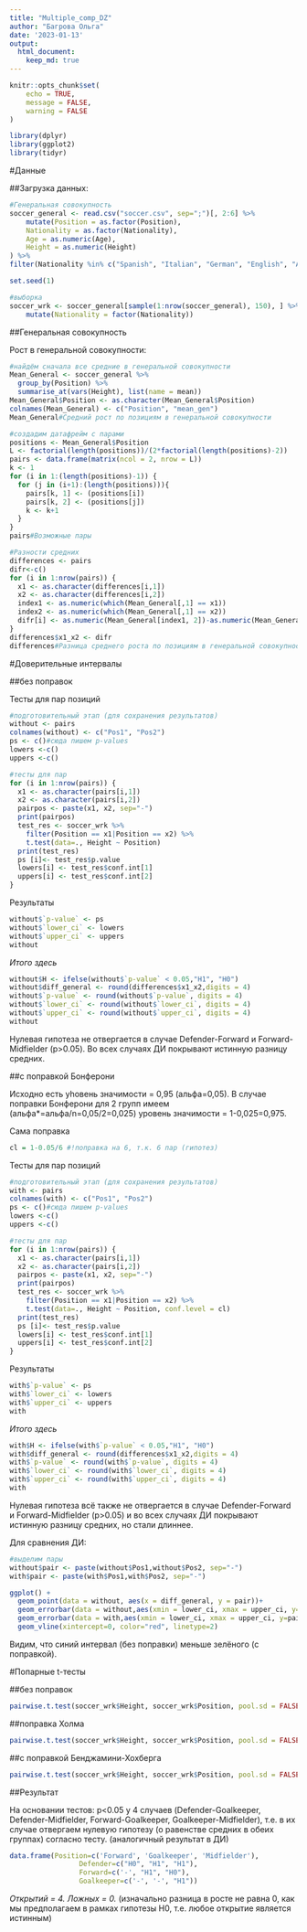 ```yaml
---
title: "Multiple_comp_DZ"
author: "Багрова Ольга"
date: '2023-01-13'
output:
  html_document:
    keep_md: true
---
```



```r
knitr::opts_chunk$set(
	echo = TRUE,
	message = FALSE,
	warning = FALSE
)
```


```r
library(dplyr)
library(ggplot2)
library(tidyr)
```

#Данные


##Загрузка данных:

```r
#Генеральная совокупность
soccer_general <- read.csv("soccer.csv", sep=";")[, 2:6] %>% 
    mutate(Position = as.factor(Position), 
    Nationality = as.factor(Nationality), 
    Age = as.numeric(Age), 
    Height = as.numeric(Height)
) %>% 
filter(Nationality %in% c("Spanish", "Italian", "German", "English", "Argentinian")) 

set.seed(1) 

#выборка
soccer_wrk <- soccer_general[sample(1:nrow(soccer_general), 150), ] %>% 
    mutate(Nationality = factor(Nationality))
```



##Генеральная совокупность

Рост в генеральной совокупности:

```r
#найдём сначала все средние в генеральной совокупности
Mean_General <- soccer_general %>%
  group_by(Position) %>%
  summarise_at(vars(Height), list(name = mean))
Mean_General$Position <- as.character(Mean_General$Position)
colnames(Mean_General) <- c("Position", "mean_gen")
Mean_General#Средний рост по позициям в генеральной совокупности

#создадим датафрейм с парами
positions <- Mean_General$Position
L <- factorial(length(positions))/(2*factorial(length(positions)-2))
pairs <- data.frame(matrix(ncol = 2, nrow = L))
k <- 1
for (i in 1:(length(positions)-1)) {
  for (j in (i+1):(length(positions))){
    pairs[k, 1] <- (positions[i])
    pairs[k, 2] <- (positions[j])
    k <- k+1
  }
}
pairs#Возможные пары

#Разности средних
differences <- pairs
difr<-c()
for (i in 1:nrow(pairs)) {
  x1 <- as.character(differences[i,1])
  x2 <- as.character(differences[i,2])
  index1 <- as.numeric(which(Mean_General[,1] == x1))
  index2 <- as.numeric(which(Mean_General[,1] == x2))
  difr[i] <- as.numeric(Mean_General[index1, 2])-as.numeric(Mean_General[index2, 2])
}
differences$x1_x2 <- difr
differences#Разница среднего роста по позициям в генеральной совокупности
```

#Доверительные интервалы

##без поправок

Тесты для пар позиций

```r
#подготовительный этап (для сохранения результатов)
without <- pairs
colnames(without) <- c("Pos1", "Pos2")
ps <- c()#сюда пишем p-values
lowers <-c()
uppers <-c()

#тесты для пар
for (i in 1:nrow(pairs)) {
  x1 <- as.character(pairs[i,1])
  x2 <- as.character(pairs[i,2])
  pairpos <- paste(x1, x2, sep="-")
  print(pairpos)
  test_res <- soccer_wrk %>%
    filter(Position == x1|Position == x2) %>% 
    t.test(data=., Height ~ Position)
  print(test_res)
  ps [i]<- test_res$p.value
  lowers[i] <- test_res$conf.int[1]
  uppers[i] <- test_res$conf.int[2]
}

```

Результаты

```r
without$`p-value` <- ps
without$`lower_ci` <- lowers
without$`upper_ci` <- uppers
without
```


*Итого здесь*

```r
without$H <- ifelse(without$`p-value` < 0.05,"H1", "H0")
without$diff_general <- round(differences$x1_x2,digits = 4)
without$`p-value` <- round(without$`p-value`, digits = 4)
without$`lower_ci` <- round(without$`lower_ci`, digits = 4)
without$`upper_ci` <- round(without$`upper_ci`, digits = 4)
without
```

Нулевая гипотеза не отвергается в случае Defender-Forward и Forward-Midfielder (p>0.05). Во всех случаях ДИ покрывают истинную разницу средних.



##с поправкой Бонферони

Исходно есть уhовень значимости = 0,95 (альфа=0,05). В случае поправки Бонферони для 2 групп имеем (альфа*=альфа/n=0,05/2=0,025) уровень значимости = 1-0,025=0,975.

Сама поправка

```r
cl = 1-0.05/6 #!поправка на 6, т.к. 6 пар (гипотез)
```


Тесты для пар позиций

```r
#подготовительный этап (для сохранения результатов)
with <- pairs
colnames(with) <- c("Pos1", "Pos2")
ps <- c()#сюда пишем p-values
lowers <-c()
uppers <-c()

#тесты для пар
for (i in 1:nrow(pairs)) {
  x1 <- as.character(pairs[i,1])
  x2 <- as.character(pairs[i,2])
  pairpos <- paste(x1, x2, sep="-")
  print(pairpos)
  test_res <- soccer_wrk %>%
    filter(Position == x1|Position == x2) %>% 
    t.test(data=., Height ~ Position, conf.level = cl)
  print(test_res)
  ps [i]<- test_res$p.value
  lowers[i] <- test_res$conf.int[1]
  uppers[i] <- test_res$conf.int[2]
}

```

Результаты

```r
with$`p-value` <- ps
with$`lower_ci` <- lowers
with$`upper_ci` <- uppers
with
```


*Итого здесь*

```r
with$H <- ifelse(with$`p-value` < 0.05,"H1", "H0")
with$diff_general <- round(differences$x1_x2,digits = 4)
with$`p-value` <- round(with$`p-value`, digits = 4)
with$`lower_ci` <- round(with$`lower_ci`, digits = 4)
with$`upper_ci` <- round(with$`upper_ci`, digits = 4)
with
```

Нулевая гипотеза всё также не отвергается в случае Defender-Forward и Forward-Midfielder (p>0.05) и во всех случаях ДИ покрывают истинную разницу средних, но стали длиннее.


Для сравнения ДИ:
```r
#выделим пары
without$pair <- paste(without$Pos1,without$Pos2, sep="-")
with$pair <- paste(with$Pos1,with$Pos2, sep="-")

ggplot() +
  geom_point(data = without, aes(x = diff_general, y = pair))+
  geom_errorbar(data = without,aes(xmin = lower_ci, xmax = upper_ci, y=pair), color="blue")+
  geom_errorbar(data = with,aes(xmin = lower_ci, xmax = upper_ci, y=pair),color="green")+
  geom_vline(xintercept=0, color="red", linetype=2)
```

Видим, что синий интервал (без поправки) меньше зелёного (с поправкой).


#Попарные t-тесты

##без поправок
```r
pairwise.t.test(soccer_wrk$Height, soccer_wrk$Position, pool.sd = FALSE, p.adjust.method = "none")
```


##поправка Холма
```r
pairwise.t.test(soccer_wrk$Height, soccer_wrk$Position, pool.sd = FALSE, p.adjust.method = "holm")
```


##с поправкой Бенджамини-Хохберга
```r
pairwise.t.test(soccer_wrk$Height, soccer_wrk$Position, pool.sd = FALSE, p.adjust.method = "BH")
```


##Результат

На основании тестов: p<0.05 у 4 случаев (Defender-Goalkeeper, Defender-Midfielder, Forward-Goalkeeper, Goalkeeper-Midfielder), т.е. в их случае отвергаем нулевую гипотезу (о равенстве средних в обеих группах) согласно тесту. (аналогичный результат в ДИ)


```r
data.frame(Position=c('Forward', 'Goalkeeper', 'Midfielder'),
                 Defender=c("H0", "H1", "H1"),
                 Forward=c('-', "H1", "H0"),
                 Goalkeeper=c('-', '-', "H1"))
```


*Открытий = 4. Ложных = 0.* (изначально разница в росте не равна 0, как мы предполагаем в рамках гипотезы H0, т.е. любое открытие является истинным)

